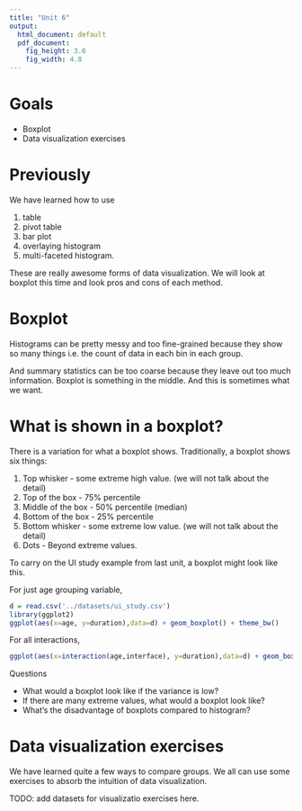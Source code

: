 ```yaml
---
title: "Unit 6"
output: 
  html_document: default
  pdf_document:
    fig_height: 3.6
    fig_width: 4.8
---
```


# Goals

* Boxplot
* Data visualization exercises

# Previously

We have learned how to use 

1) table
2) pivot table
3) bar plot
4) overlaying histogram
5) multi-faceted histogram. 

These are really awesome forms of data visualization. We will look at boxplot this time and look pros and cons of each method. 

# Boxplot

Histograms can be pretty messy and too fine-grained because they show so many things i.e. the count of data in each bin in each group. 

And summary statistics can be too coarse because they leave out too much information. Boxplot is something in the middle. And this is sometimes what we want.

# What is shown in a boxplot?

There is a variation for what a boxplot shows.
Traditionally, a boxplot shows six things:

1. Top whisker - some extreme high value. (we will not talk about the detail)
2. Top of the box - 75% percentile
3. Middle of the box - 50% percentile (median)
4. Bottom of the box - 25% percentile
5. Bottom whisker - some extreme low value. (we will not talk about the detail)
6. Dots - Beyond extreme values.

To carry on the UI study example from last unit, a boxplot might look like this.

For just age grouping variable, 
```r
d = read.csv('../datasets/ui_study.csv')
library(ggplot2)
ggplot(aes(x=age, y=duration),data=d) + geom_boxplot() + theme_bw()
```

For all interactions, 
```r
ggplot(aes(x=interaction(age,interface), y=duration),data=d) + geom_boxplot() + theme_bw()
```

Questions

* What would a boxplot look like if the variance is low?
* If there are many extreme values, what would a boxplot look like?
* What’s the disadvantage of boxplots compared to histogram?

\pagebreak

# Data visualization exercises

We have learned quite a few ways to compare groups. We all can use some exercises to absorb the intuition of data visualization. 

TODO: add datasets for visualizatio exercises here.